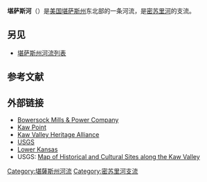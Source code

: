 {{Geobox|River
<!-- *** Heading *** -->
| name =堪萨斯河
| native_name =  Kansas River
| other_name = Kaw River
| other_name1 = Padouca River
| other_name2 = Riviere de Commanches o Padocas<ref name="gnis"/>
| category = 
| category_hide = 1
<!-- *** Names **** --> 
| etymology = 
| nickname = 
<!-- *** Image *** -->
| image = Kansas River.jpg
| image_caption = [[De_Soto,_Kansas|De Soto, Kansas]]附近的堪萨斯河
| image_size =
<!-- *** Country *** -->
| country = {{flag|United States}}
| state = {{flag|Kansas}}
| region = 
| district = 
| municipality = 
| prefecture = 
| province = 
<!-- *** Family *** -->
| parent =
| tributary_left = [[里帕布利肯河|里帕布利肯河]]、[[Big_Blue_River_(Kansas)|大蓝河]]、[[特拉华河_(堪萨斯州)|特拉华河]]
| tributary_right = [[斯莫基希尔河|斯莫基希尔河]]、[[瓦卡鲁萨河|瓦卡鲁萨河]]
| city = 
| landmark = 
| river = 
<!-- *** River locations *** -->
| source = 
| source_location = 
| source_region = 
| source_country =
| source_elevation_imperial = 
| source_lat_d = 
| source_lat_m = 
| source_lat_s = 
| source_lat_NS = 
| source_long_d = 
| source_long_m = 
| source_long_s = 
| source_long_EW = 
| source_coordinates_note = 
| source1 = 
| source1_location = 
| source1_region = 
| source1_country =
| source1_elevation_imperial = 
| source1_lat_d = 
| source1_lat_m = 
| source1_lat_s = 
| source1_lat_NS =
| source1_long_d = 
| source1_long_m = 
| source1_long_s = 
| source1_long_EW =

| source_confluence = 
| source_confluence_location = [[堪萨斯州|堪萨斯州]][[章克申城_(堪萨斯州)|章克申城]]
| source_confluence_region = 
| source_confluence_country =
| source_confluence_elevation_imperial = 1040
| source_confluence_lat_d = 39
| source_confluence_lat_m = 03
| source_confluence_lat_s = 35
| source_confluence_lat_NS = N
| source_confluence_long_d = 96
| source_confluence_long_m = 48
| source_confluence_long_s = 04
| source_confluence_long_EW = W

| mouth = [[密苏里河|密苏里河]]
| mouth_location =  [[堪萨斯州|堪萨斯州]][[堪薩斯城_(堪薩斯州)|堪薩斯城]]
| mouth_region = 
| mouth_country =
| mouth_elevation_imperial = 718
| mouth_lat_d = 39
| mouth_lat_m = 06
| mouth_lat_s = 55
| mouth_lat_NS = N
| mouth_long_d = 94
| mouth_long_m = 36
| mouth_long_s = 38
| mouth_long_EW = W
| mouth_coordinates_note = <ref name="gnis">{{GNIS|485184|Kansas River}}</ref>
<!-- *** Dimensions *** -->
| length_imperial = 148 | length_orientation = 
| width_imperial = | width_orientation = 
| depth_imperial = 
| volume_imperial =
| watershed_imperial = 60114
| discharge_imperial =  7240
| discharge_location = 
| discharge_max_imperial = 133172
| discharge_min_imperial = 353
<!-- *** Free fields *** -->
| free = 
| free_type = 
<!-- *** Maps *** -->
| map = Kansasrivermap.png
| map_caption = 堪萨斯河流域图
| map_background = 
| map_locator =
| map_locator_x =
| map_locator_y = 
<!-- *** Website *** --> 
| website =
| commons =
<!-- *** Footnotes *** -->
| footnotes = 
}}
'''堪萨斯河'''（{{lang-en|Kansas River}}）是[[美国|美国]][[堪萨斯州|堪萨斯州]]东北部的一条河流，是[[密苏里河|密苏里河]]的支流。

==另见==
* [[堪萨斯州河流列表|堪萨斯州河流列表]]

== 参考文献 ==
{{Reflist|30em}}

==外部链接==
{{Commons category}}
{{Collier's Poster}}
* [http://www.bowersockpower.com/ Bowersock Mills & Power Company] {{Wayback|url=http://www.bowersockpower.com/ |date=20210225213123 }}
* [http://www.lewisandclarkwyco.org/ Kaw Point] {{Wayback|url=http://www.lewisandclarkwyco.org/ |date=20210118033323 }}
* [http://www.kvha.org/ Kaw Valley Heritage Alliance] {{Wayback|url=http://www.kvha.org/ |date=20201201082129 }}
* [http://www.kansas.net/~tjhittle/kpg_vol2.html USGS] {{Wayback|url=http://www.kansas.net/~tjhittle/kpg_vol2.html |date=20200820051340 }}
* [http://cfpub.epa.gov/surf/huc.cfm?huc_code=10270104 Lower Kansas] {{Wayback|url=http://cfpub.epa.gov/surf/huc.cfm?huc_code=10270104 |date=20110517154406 }}
* USGS: [http://www.kansas.net/~tjhittle/kvha2map.jpg Map of Historical and Cultural Sites along the Kaw Valley] {{Wayback|url=http://www.kansas.net/~tjhittle/kvha2map.jpg |date=20160303204548 }}

[[Category:堪薩斯州河流|Category:堪薩斯州河流]]
[[Category:密苏里河支流|Category:密苏里河支流]]